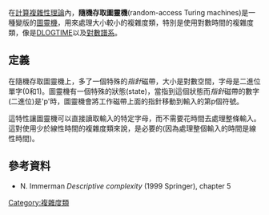 在[[計算複雜性理論|計算複雜性理論]]內，'''隨機存取圖靈機'''(random-access Turing machines)是一種變版的[[圖靈機|圖靈機]]，用來處理大小較小的複雜度類，特別是使用對數時間的複雜度類，像是[[DLOGTIME|DLOGTIME]]以及[[LH_(複雜度)|對數譜系]]。

== 定義 ==

在隨機存取圖靈機上，多了一個特殊的''指針''磁帶，大小是對數空間，字母是二進位單字(0和1)。圖靈機有一個特殊的狀態(state)，當指到這個狀態而''指針''磁帶的數字(二進位)是'p'時，圖靈機會將工作磁帶上面的指針移動到輸入的第p個符號。

這特性讓圖靈機可以直接讀取輸入的特定字母，而不需要花時間去處理整條輸入。這對使用少於線性時間的複雜度類來說，是必要的(因為處理整個輸入的時間是線性時間)。
== 參考資料 ==
* N. Immerman ''Descriptive complexity'' (1999 Springer), chapter 5

[[Category:複雜度類|Category:複雜度類]]